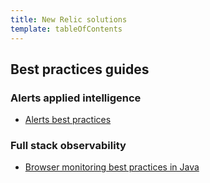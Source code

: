 ```yaml
---
title: New Relic solutions
template: tableOfContents
---
```


## Best practices guides

### Alerts applied intelligence

* [Alerts best practices](/docs/new-relic-solutions/best-practices-guides/alerts-applied-intelligence/alerts-best-practices)

### Full stack observability

* [Browser monitoring best practices in Java](/docs/new-relic-solutions/best-practices-guides/full-stack-observability/browser-monitoring-best-practices-java)
